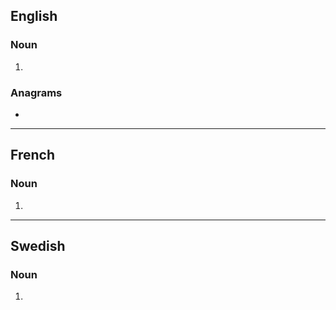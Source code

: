 {{also|Positrons|positróns|pósitrons}}
==English==

===Noun===
{{head|en|noun form}}

# {{plural of|en|positron}}

===Anagrams===
* {{anagrams|en|a=inooprsst|sorptions|spositron}}

----

==French==

===Noun===
{{head|fr|noun form|g=m}}

# {{plural of|fr|positron}}

----

==Swedish==

===Noun===
{{head|sv|noun form}}

# {{sv-noun-form-indef-gen|positron}}